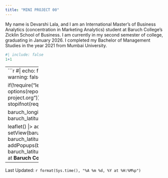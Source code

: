 ```yaml
---
title: "MINI PROJECT 00"
---
```


My name is Devarshi Lala, and I am an International Master’s of Business Analytics (concentration in
Marketing Analytics) student at Baruch College’s Zicklin School of Business. I am currently in my second
semester of college, graduating in January 2026. I completed my Bachelor of Management Studies in the year
2021 from Mumbai University.
```r
#| include: false
1+1
```
--------------
```r
#| echo: false
#| message: false
#| warning: false

if(!require("leaflet")){
    options(repos=c(CRAN="https://cloud.r-project.org"))  
    install.packages("leaflet")
    stopifnot(require("leaflet"))
}

baruch_longitude <- -73.98333
baruch_latitude <- 40.75028  

leaflet() |>
  addTiles() |>
  setView(baruch_longitude, baruch_latitude, zoom=17) |>
  addPopups(baruch_longitude, baruch_latitude, 
            "I am a Master's student at <b>Baruch College</b>!")
```
------
Last Updated: `r format(Sys.time(), "%A %m %d, %Y at %H:%M%p")`
